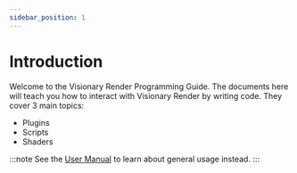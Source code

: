 ```yaml
---
sidebar_position: 1
---
```


# Introduction

Welcome to the Visionary Render Programming Guide. The documents here will teach you how to interact with Visionary Render by writing code. They cover 3 main topics:

- Plugins
- Scripts
- Shaders

:::note
See the [User Manual](../user-manual/introduction.mdx) to learn about general usage instead.
:::

